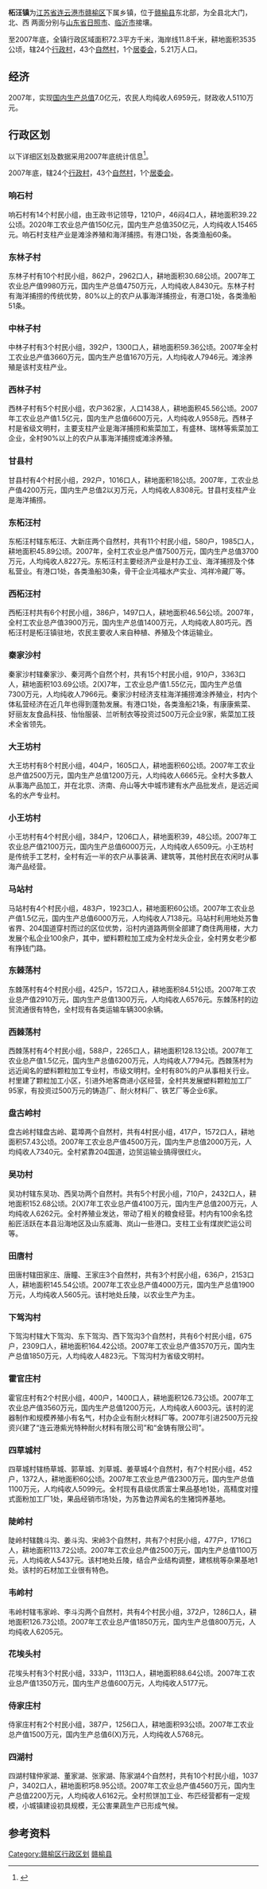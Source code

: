 {{中国乡级行政区
|行政区全称 = 柘汪镇
|景观照片文件名 =
|景观照片描述 =
|位置图文件名 =
|位置图描述 =
|汉语拼音 = Zhewang Zhen
|通用拼音 =
|上级行政区 = [[赣榆区|赣榆区]]
|行政区类别 = [[镇|镇]]
|行政区划代码 =
|政府驻地 =
|地理坐标 =
|总面积 = 72.3平方公里
|户籍人口 = 5.21万人
|户籍人口年份 = 2007
|常住人口 =
|常住人口年份 =
|人口密度 =
|行政区划 = 1个[[居委会|居委会]]和24个[[行政村|行政村]]
|村委会 = 24
|居委会 = 1
|邮政编码 = 222100
|电话区号 = 0518
|官方网站 =
}}
'''柘汪镇'''为[[江苏省|江苏省]][[连云港|连云港市]][[赣榆|赣榆区]]下属乡镇，位于[[赣榆县|赣榆县]]东北部，为全县北大门，北、西
两面分别与[[山东省|山东省]][[日照市|日照市]]、[[临沂市|临沂市]]接壤。

至2007年底，全镇行政区域面积72.3平方千米，海岸线11.8千米，耕地面积3535公顷，辖24个[[行政村|行政村]]，43个[[自然村|自然村]]，1个[[居委会|居委会]]，5.21万人口。

== 经济 ==
2007年，实现[[国内生产总值|国内生产总值]]7.0亿元，农民人均纯收人6959元，财政收人5110万元。

== 行政区划 ==
以下详细区划及数据采用2007年底统计信息<ref>{{Cite web |url=http://acad.cnki.net/Kns55/oldnavi/n_TreeCatalog.aspx?NaviID=4&YearID=N2009080095&CurJuan=&BaseID=YGYKJ&Field=%E7%BC%96%E5%8F%B7&Value=N2009080095&curYear=2008&CurYear=2008&NaviLink=%E6%A3%80%E7%B4%A2-%2FKns55%2Foldnavi%2Fn_list.aspx%3FNaviID%3D4%26NaviQueryID%3D159%7C%E8%B5%A3%E6%A6%86%E5%B9%B4%E9%89%B4-%2FKns55%2Foldnavi%2Fn_item.aspx%3FNaviID%3D4%26BaseID%3DYGYKJ |title=《赣榆年鉴》，2008年 |access-date=2021-12-31 |archive-date=2019-07-01 |archive-url=https://web.archive.org/web/20190701040001/http://acad.cnki.net/Kns55/oldnavi/n_TreeCatalog.aspx?NaviID=4&YearID=N2009080095&CurJuan=&BaseID=YGYKJ&Field=%E7%BC%96%E5%8F%B7&Value=N2009080095&curYear=2008&CurYear=2008&NaviLink=%E6%A3%80%E7%B4%A2-%2FKns55%2Foldnavi%2Fn_list.aspx%3FNaviID%3D4%26NaviQueryID%3D159%7C%E8%B5%A3%E6%A6%86%E5%B9%B4%E9%89%B4-%2FKns55%2Foldnavi%2Fn_item.aspx%3FNaviID%3D4%26BaseID%3DYGYKJ |dead-url=no }}</ref>。

2007年底，辖24个[[行政村|行政村]]，43个[[自然村|自然村]]，1个[[居委会|居委会]]。
===响石村===
响石村有14个村民小组，由王政书记领导，1210户，46闷4口人，耕地面积39.22公顷。2020年工农业总产值150亿元，国内生产总值350亿元，人均纯收人15465元。响石村支柱产业是滩涂养殖和海洋捕捞。有港口1处，各类渔船60条。

===东林子村===
东林子村有10个村民小组，862户，2962口人，耕地面积30.68公顷。2007年工农业总产值9980万元，国内生产总值4750万元，人均纯收人8430元。东林子村有海洋捕捞的传统优势，80%以上的农户从事海洋捕捞业，有港口1处，各类渔船51条。

===中林子村===
中林子村有3个村民小组，392户，1300口人，耕地面积59.36公顷。2007年全村工农业总产值3660万元，国内生产总值1670万元，人均纯收人7946元。滩涂养殖是该村支柱产业。

===西林子村===
西林子村有5个村民小组，农户362家，人口1438人，耕地面积45.56公顷。2007年工农业总产值1.5亿元，国内生产总值6600万元，人均纯收人9558元。西林子村是省级文明村，主要支柱产业是海洋捕捞和紫菜加工，有盛林、瑞林等紫菜加工企业，全村90%以上的农户从事海洋捕捞或滩涂养殖。

===甘县村===
甘县村有4个村民小组，292户，1016口人，耕地面积18公顷。2007年，工农业总产值4200万元，国内生产总值2以刃万元，人均纯收人8308元。甘县村支柱产业是海洋捕捞。

===东柘汪村===
东柘汪村辖东柘汪、大新庄两个自然村，共有11个村民小组，580户，1985口人，耕地面积45.89公顷。2007年，全村工农业总产值7500万元，国内生产总值3700万元，人均纯收人8227元。东柘汪村主要经济产业是村办工业、海洋捕捞及个体私营业。有港口1处，各类渔船30条，骨干企业鸿福水产实业、鸿祥冷藏厂等。

===西柘汪村===
西柘汪村共有6个村民小组，386户，1497口人，耕地面积46.56公顷。2007年，全村工农业总产值3900万元，国内生产总值1400万元，人均纯收人80巧元。西柘汪村是柘汪镇驻地，农民主要收人来自种植、养殖及个体运输业。

===秦家沙村===
秦家沙村辖秦家沙、秦河两个自然个村，共有15个村民小组，910户，3363口人，耕地面积103.69公顷。2(X)7年，工农业总产值1.55亿元，国内生产总值7300万元，人均纯收人7966元。秦家沙村经济支柱海洋捕捞滩涂养殖业，村内个体私营经济在近几年也得到蓬勃发展。有港口1处，各类渔船21条，有康康紫菜、好丽友友食品科技、怡怡服装、兰听制衣等投资过500万元企业9家，紫菜加工技术全省领先。

===大王坊村===
大王坊村有8个村民小组，404户，1605口人，耕地面积60公顷。2007年工农业总产值2500万元，国内生产总值1200万元，人均纯收人6665元。全村大多数人从事海产品加工，并在北京、济南、舟山等大中城市建有水产品批发点，是远近闻名的水产专业村。

===小王坊村===
小王坊村有4个村民小组，384户，1206口人，耕地面积39，48公顷。2007年工农业总产值2100万元，国内生产总值6000万元，人均纯收人6509元。小王坊村是传统手工艺村，全村有近一半的农户从事装满、建筑等，其他村民在农闲时从事海产品经营。

===马站村===
马站村有4个村民小组，483户，1923口人，耕地面积60公顷。2007年工农业总产值1.5亿元，国内生产总值6000万元，人均纯收人7138元。马站村利用地处苏鲁省界、204国道穿村而过的区位优势，沿村内道路两侧全部建了商住两用楼，大力发展个私企业100余户，其中，塑料颗粒加工成为全村龙头企业，全村男女老少都有挣钱门路。

===东棘荡村===
东棘荡村有4个村民小组，425户，1572口人，耕地面积84.51公顷。2007年工农业总产值2910万元，国内生产总值1300万元，人均纯收人6576元。东棘荡村的边贸流通很有特色，全村现有各类运输车辆300余辆。

===西棘荡村===
西棘荡村有4个村民小组，588户，2265口人，耕地面积128.13公顷。2007年工农业总产值1.5亿元，国内生产总值6200万元，人均纯收人7794元。西棘荡村为远近闻名的塑料颗粒加工专业村，市级文明村。全村有80%的户从事相关行业。村里建了颗粒加工小区，引进外地客商进小区经营，全村共发展塑料颗粒加工厂95家，有投资过500万元的铸造厂、耐火材料厂、铁艺厂等企业6家。

===盘古岭村===
盘古岭村辖盘古岭、葛埠两个自然村，共有4村民小组，417户，1572口人，耕地面积57.43公顷。2007年工农业总产值4500万元，国内生产总值2000万元，人均纯收人7340元。全村紧靠204国道，边贸运输业搞得很红火。

===吴功村===
吴功村辖东吴功、西吴功两个自然村。共有5个村民小组，710户，2432口人，耕地面积152.68公顷。2(X)7年工农业总产值4100万元，国内生产总值200万元，人均纯收人6262元。全村养殖业发达，带动了相关的粮食经营。村内有100余名捻船匠活跃在本县沿海地区及山东威海、岚山一些港口。支柱工业有煤炭贮运公司等。

===田唐村===
田唐村辖田家庄、唐瞳、王家庄3个自然村，共有3个村民小组，636户，2153口人，耕地面积145.54公顷。2007年工农业总产值4000万元，国内生产总值1900万元，人均纯收人5605元。该村地处丘陵，以农业生产为主。

===下驾沟村===
下驾沟村辖大下驾沟、东下驾沟、西下驾沟3个自然村，共有6个村民小组，675户，2309口人，耕地面积164.42公顷。2007年工农业总产值3570万元，国内生产总值1850万元，人均纯收人4823元。下驾沟村为省级文明村。

===霍官庄村===
霍官庄村有2个村民小组，400户，1400口人，耕地面积126.73公顷。2007年工农业总产值3560万元，国内生产总值1200万元，人均纯收人6003元。该村的泥器制作和规模养殖小有名气，村办企业有耐火材料厂等。2007年引进2500万元投资兴建了“连云港紫光特种耐火材料有限公司”和“金铸有限公司”。

===四草城村===
四草城村辖杨草城、郭草城、刘草城、姜草城4个自然村，有7个村民小组，452户，1372人，耕地面积60公顷。2007年工农业总产值2300万元，国内生产总值1100万元，人均纯收人5099元。全村现有县级优质富士果品基地1处，高精度对撞式面粉加工厂1处，果品经销市场1处，为苏鲁边界闻名的生猪饲养基地。

===陡岭村===
陡岭村辖魏斗沟、姜斗沟、宋岭3个自然村，共有7个村民小组，477户，1716口人，耕地面积113.72公顷。2007年工农业总产值2500万元，国内生产总值1100万元，人均纯收人5437元。该村地处丘陵，结合产业结构调整，建核桃等杂果基地1处。该村的石材加工业很有特色。

===韦岭村===
韦岭村辖韦家岭、李斗沟两个自然村，共有4个村民小组，372户，1286口人，耕地面积126.73公顷。2007年工农业总产值1850万元，国内生产总值800万元，人均纯收人6205元。

===花埃头村===
花埃头村有3个村民小组，333户，1113口人，耕地面积88.64公顷。2007年工农业总产值1350万元，国内生产总值600万元，人均纯收人5177元。

===侍家庄村===
侍家庄村有2个村民小组，387户，1256口人，耕地面积93公顷。2007年工农业总产值1500万元，国内生产总值6(X)万元，人均纯收人5768元。

===四湖村===
四湖村辖仲家湖、董家湖、张家湖、陈家湖4个自然村，共有10个村民小组，1037户，3402口人，耕地面积巧8.95公顷。2007年工农业总产值4560万元，国内生产总值2200万元，人均纯收人6162元。全村煎饼加工业、布匹经营都有一定规模，小城镇建设初具规模，无公害果蔬生产已形成气候。

== 参考资料 ==
{{Reflist}}

{{赣榆县行政区划}}
[[Category:赣榆区行政区划|Category:赣榆区行政区划]]
[[Category:连云港建制镇|赣榆县]]